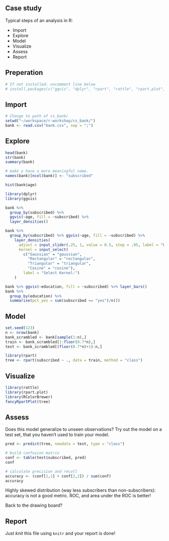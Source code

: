 ## Case study

Typical steps of an analysis in R:

- Import
- Explore
- Model
- Visualize
- Assess
- Report

## Preperation

```r
# If not installed: uncomment line below
# install.packages(c("ggvis", "dplyr", "rpart", "rattle", "rpart.plot", "RColorBrewer"))  
```

## Import

```r
# Change to path of cs_bank/
setwd("~/workspace/r-workshop/cs_bank/")
bank <- read.csv("bank.csv", sep = ";")
```

## Explore

```r
head(bank)
str(bank)
summary(bank)

# make y have a more meaningful name.
names(bank)[ncol(bank)] <- "subscribed"

hist(bank$age)

library(dplyr)
library(ggvis)

bank %>%
  group_by(subscribed) %>%
  ggvis(~age, fill = ~subscribed) %>%
  layer_densities()

bank %>% 
  group_by(subscribed) %>% ggvis(~age, fill = ~subscribed) %>%
    layer_densities(
      adjust = input_slider(.25, 1, value = 0.5, step = .05, label = "Bandwidth adjustment"),
      kernel = input_select(
        c("Gaussian" = "gaussian",
          "Rectangular" = "rectangular",
          "Triangular" = "triangular",
          "Cosine" = "cosine"),
        label = "Select Kernel:")
    )

bank %>% ggvis(~education, fill = ~subscribed) %>% layer_bars()
bank %>% 
  group_by(education) %>%
  summarise(pct_yes = sum(subscribed == "yes")/n())
```

## Model

```r
set.seed(123)
n <- nrow(bank)
bank_scrambled <- bank[sample(1:n),]
train <- bank_scrambled[1:floor(0.7*n),]
test <- bank_scrambled[(floor(0.7*n)+1):n,]

library(rpart)
tree <- rpart(subscribed ~ ., data = train, method = "class")
```

## Visualize

```r
library(rattle)
library(rpart.plot)
library(RColorBrewer)
fancyRpartPlot(tree)
```

## Assess

Does this model generalize to unseen observations? Try out the model on a test set, that you haven't used to train your model.

```r
pred <- predict(tree, newdata = test, type = "class")

# build confusion matrix
conf <- table(test$subscribed, pred)
conf

# calculate precision and recall
accuracy <- (conf[1,1] + conf[2,2]) / sum(conf)
accuracy
```

Highly skewed distribution (way less subscribers than non-subscribers): accuracy is not a good metric. ROC, and area under the ROC is better!

Back to the drawing board?

## Report

Just _knit_ this file using `knitr` and your report is done!
